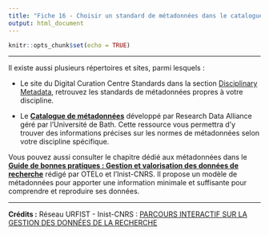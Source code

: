 ```yaml
---
title: "Fiche 16 - Choisir un standard de métadonnées dans le catalogue"
output: html_document
---
```


```r
knitr::opts_chunk$set(echo = TRUE)
```

------------------------------------------------------------------------

Il existe aussi plusieurs répertoires et sites, parmi lesquels :

-   Le site du Digital Curation Centre Standards dans la section [Disciplinary Metadata](https://www.dcc.ac.uk/guidance/standards/metadata), retrouvez les standards de métadonnées propres à votre discipline.

-   Le [**Catalogue de métadonnées**](https://rdamsc.bath.ac.uk/subject-index) développé par Research Data Alliance géré par l'Université de Bath. Cette ressource vous permettra d'y trouver des informations précises sur les normes de métadonnées selon votre discipline spécifique. \

Vous pouvez aussi consulter le chapitre dédié aux métadonnées dans le [**Guide de bonnes pratiques : Gestion et valorisation des données de recherche**](https://ordar.otelo.univ-lorraine.fr/record?id=10.24396/ORDAR-1) rédigé par OTELo et l'Inist-CNRS. Il propose un modèle de métadonnées pour apporter une information minimale et suffisante pour comprendre et reproduire ses données.

------------------------------------------------------------------------

**Crédits :**
Réseau URFIST - Inist-CNRS : [PARCOURS INTERACTIF SUR LA GESTION DES DONNÉES DE LA RECHERCHE](https://doranum.fr/enjeux-benefices/parcours-interactif-sur-la-gestion-des-donnees-de-la-recherche/)
